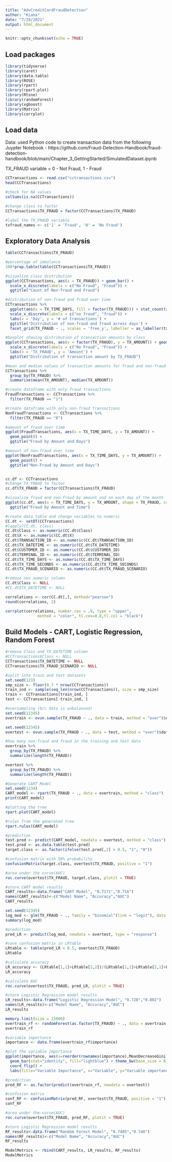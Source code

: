 ---
title: "AdvCreditCardFraudDetection"
author: "Kiana"
date: "7/29/2021"
output: html_document
---

```{r setup, include=FALSE}
knitr::opts_chunk$set(echo = TRUE)
```

## Load packages

```{r loadpackages,warning=FALSE, message=FALSE, results='hide'}
library(tidyverse)
library(caret)
library(data.table)
library(ROSE)
library(rpart)
library(rpart.plot)
library(Rtsne)
library(randomForest)
library(xgboost)
library(Matrix)
library(corrplot)
```

## Load data
Data: used Python code to create transaction data from the following Juypter Notebook - https://github.com/Fraud-Detection-Handbook/fraud-detection-handbook/blob/main/Chapter_3_GettingStarted/SimulatedDataset.ipynb

TX_FRAUD variable = 0 - Not Fraud, 1 - Fraud

```{r ReadData}
CCTransactions <- read.csv("cctransactions.csv")
head(CCTransactions)

#check for NA values
colSums(is.na(CCTransactions))

#change class to factor
CCTransactions$TX_FRAUD = factor(CCTransactions$TX_FRAUD)

#label the TX_FRAUD variable
txfraud_names <- c('1' = 'Fraud', '0' = 'No Fraud')
```
## Exploratory Data Analysis

```{r checkBalance}
table(CCTransactions$TX_FRAUD)

#percentage of imbalance
100*prop.table(table(CCTransactions$TX_FRAUD))

#visualize class distribution
ggplot(CCTransactions, aes(x = TX_FRAUD)) + geom_bar() + 
  scale_x_discrete(labels = c("No Fraud", "Fraud")) +
  ggtitle("Count of Non-fraud and Fraud")
```
```{r ExploreTime}
#distribution of non-fraud and fraud over time
CCTransactions %>%
  ggplot(aes(x = TX_TIME_DAYS, fill = factor(TX_FRAUD))) + stat_count(width = 0.5)+
  scale_x_discrete(labels = c("no fraud", "fraud")) +
  labs(x = 'Day', y = '# of transactions') +
  ggtitle('Distribution of non-fraud and fraud across days') +
  facet_grid(TX_FRAUD ~ ., scales = 'free_y', labeller = as_labeller(txfraud_names))
```

```{r ExploreAmounts}
#boxplot showing distribution of transaction amounts by class
ggplot(CCTransactions, aes(x = factor(TX_FRAUD), y = TX_AMOUNT)) + geom_boxplot() +
  scale_x_discrete(labels = c("No Fraud", "Fraud")) +
  labs(x = 'TX_FRAUD', y = 'Amount') +
  ggtitle("Distribution of transaction amount by TX_FRAUD")

#mean and median values of transaction amounts for fraud and non-fraud
CCTransactions %>%
  group_by(TX_FRAUD) %>%
  summarise(mean(TX_AMOUNT), median(TX_AMOUNT))
```

```{r ExploreTimeandAmounts}
#create dataframe with only fraud transactions
FraudTransactions <- CCTransactions %>%
  filter(TX_FRAUD == "1")

#create dataframe with only non-fraud transactions
NonFraudTransactions <- CCTransactions %>%
  filter(TX_FRAUD == "0")

#amount of fraud over time
ggplot(FraudTransactions, aes(x = TX_TIME_DAYS, y = TX_AMOUNT)) +
  geom_point() +
  ggtitle("Fraud by Amount and Days")

#amount of non-fraud over time
ggplot(NonFraudTransactions, aes(x = TX_TIME_DAYS, y = TX_AMOUNT)) +
  geom_point() +
  ggtitle("Non-Fraud by Amount and Days")


cc.df <- CCTransactions
#change TX_FRAUD to factor
cc.df$TX_FRAUD = factor(CCTransactions$TX_FRAUD)

#visualize fraud and non-fraud by amount and on each day of the month
ggplot(cc.df, aes(x = TX_TIME_DAYS, y = TX_AMOUNT, shape = TX_FRAUD, color = TX_FRAUD)) + geom_point() +
  ggtitle("Fraud by Amount and Time")
```

```{r ExploreCorrelation}
#create data table and change variables to numeric
CC.dt <- setDT(CCTransactions)
#lapply(CC.dt, class)
CC.dt$Class <- as.numeric(CC.dt$Class)
CC.dt$X <- as.numeric(CC.dt$X)
CC.dt$TRANSACTION_ID <- as.numeric(CC.dt$TRANSACTION_ID)
CC.dt$TX_DATETIME <- as.numeric(CC.dt$TX_DATETIME)
CC.dt$CUSTOMER_ID <- as.numeric(CC.dt$CUSTOMER_ID)
CC.dt$TERMINAL_ID <- as.numeric(CC.dt$TERMINAL_ID)
CC.dt$TX_TIME_DAYS <- as.numeric(CC.dt$TX_TIME_DAYS)
CC.dt$TX_TIME_SECONDS <- as.numeric(CC.dt$TX_TIME_SECONDS)
CC.dt$TX_FRAUD_SCENARIO <- as.numeric(CC.dt$TX_FRAUD_SCENARIO)

#remove non numeric column
CC.dt$Class <- NULL
#CC.dt$TX_DATETIME <- NULL

correlations <- cor(CC.dt[,], method="pearson")
round(correlations, 2)

corrplot(correlations, number.cex = .9, type = "upper",
              method = "color", tl.cex=0.8,tl.col = "black")
```

## Build Models - CART, Logistic Regression, Random Forest

```{r PrepData}
#remove Class and TX_DATETIME column
#CCTransactions$Class <- NULL
CCTransactions$TX_DATETIME <- NULL
CCTransactions$TX_FRAUD_SCENARIO <- NULL

#split into train and test datasets
set.seed(123)
smp_size <- floor(0.7 * nrow(CCTransactions))
train_ind <- sample(seq_len(nrow(CCTransactions)), size = smp_size)
train <- CCTransactions[train_ind, ]
test <- CCTransactions[-train_ind, ]

#oversampling (b/c data is unbalanced)
set.seed(12345)
overtrain <- ovun.sample(TX_FRAUD ~ ., data = train, method = "over")$data

set.seed(12345)
overtest <- ovun.sample(TX_FRAUD ~ ., data = test, method = "over")$data

#how many non-fraud and fraud in the training and test data
overtrain %>%
  group_by(TX_FRAUD) %>%
  summarize(length(TX_FRAUD))

overtest %>%
  group_by(TX_FRAUD) %>%
  summarize(length(TX_FRAUD))
```

```{r CARTmodel}
#Generate CART Model
set.seed(1234)
CART_model <- rpart(TX_FRAUD ~ ., data = overtrain, method = "class")
print(CART_model)

#plotting the tree
rpart.plot(CART_model)

#rules from the generated tree
rpart.rules(CART_model)

#prediction
test.pred <- predict(CART_model, newdata = overtest, method = "class")
test.pred <- as.data.table(test.pred)
target.class <- as.factor(ifelse(test.pred[,2] > 0.5, "1", "0"))

#confusion matrix with 50% probability
confusionMatrix(target.class, overtest$TX_FRAUD, positive = "1")

#area under the curve(AUC)
roc.curve(overtest$TX_FRAUD, target.class, plotit = TRUE)

#store CART model results
CART_results<-data.frame("CART Model", "0.7171","0.716")
names(CART_results)<-c("Model Name", "Accuracy","AUC")
CART_results
```

```{r LogisticRegression}
set.seed(12345)
log_mod <- glm(TX_FRAUD ~ ., family = "binomial"(link = "logit"), data = overtrain)
summary(log_mod)

#prediction
pred_LR <- predict(log_mod, newdata = overtest, type = "response")

#save confusion matrix in LRtable
LRtable <- table(pred_LR > 0.5, overtest$TX_FRAUD)
LRtable

#calculate accuracy
LR_accuracy <- (LRtable[1,1]+LRtable[2,2])/(LRtable[1,1]+LRtable[2,1]+LRtable[1,2]+LRtable[2,2])
LR_accuracy

#calculate AUC
roc.curve(overtest$TX_FRAUD, pred_LR, plotit = TRUE)

#store Logistic Regression model results
LR_results<-data.frame("Logistic Regression Model", "0.728","0.802")
names(LR_results)<-c("Model Name", "Accuracy","AUC")
LR_results
```

```{r RandomForestModel}
memory.limit(size = 15000)
overtrain_rf <- randomForest(as.factor(TX_FRAUD) ~ ., data = overtrain, ntree = 300, mtry = 6, importance = TRUE)
overtrain_rf

#variable importance
importance <- data.frame(overtrain_rf$importance)

#plot the variable importance 
ggplot(importance, aes(x=reorder(rownames(importance),MeanDecreaseGini), y=MeanDecreaseGini)) +
  geom_bar(stat="identity", fill="lightblue") + theme_bw(base_size = 8) +
  coord_flip() +
  labs(title="Variable Importance", x="Variable", y="Variable importance")

#prediction
pred_RF <- as.factor(predict(overtrain_rf, newdata = overtest))

#confusion matrix
conf_RF <- confusionMatrix(pred_RF, overtest$TX_FRAUD, positive = "1")
conf_RF

#area under the curve(AUC)
roc.curve(overtest$TX_FRAUD, pred_RF, plotit = TRUE)

#store Logistic Regression model results
RF_results<-data.frame("Random Forest Model", "0.7485","0.748")
names(RF_results)<-c("Model Name", "Accuracy","AUC")
RF_results
```

```{r ModelAssessment}
ModelMetrics <- rbind(CART_results, LR_results, RF_results)
ModelMetrics
```
